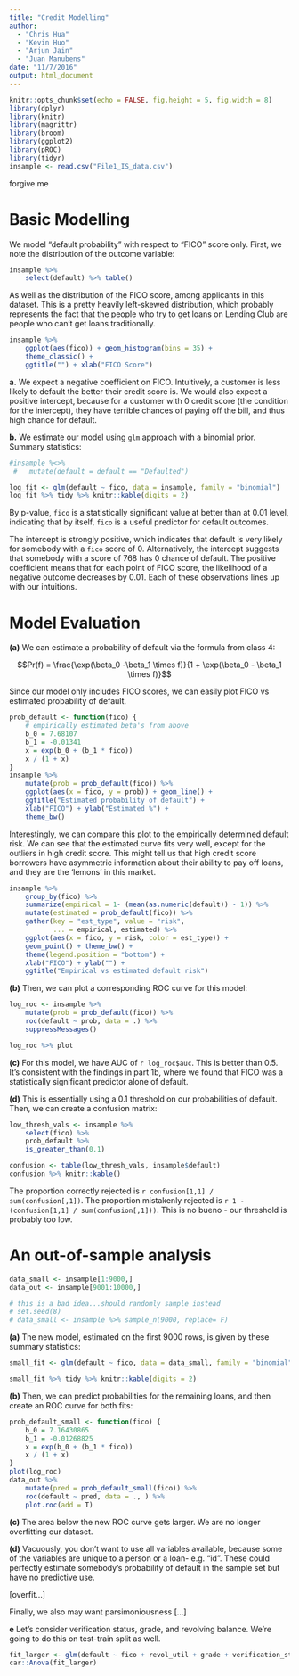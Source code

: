 ```yaml
---
title: "Credit Modelling"
author: 
  - "Chris Hua"
  - "Kevin Huo"
  - "Arjun Jain"
  - "Juan Manubens"
date: "11/7/2016"
output: html_document
---
```


```r
knitr::opts_chunk$set(echo = FALSE, fig.height = 5, fig.width = 8)
library(dplyr)
library(knitr)
library(magrittr)
library(broom)
library(ggplot2)
library(pROC)
library(tidyr)
insample <- read.csv("File1_IS_data.csv")
```

forgive me

# Basic Modelling

We model "default probability" with respect to "FICO" score only. First, we note the distribution of the outcome variable:

```r
insample %>% 
    select(default) %>% table()
```

As well as the distribution of the FICO score, among applicants in this dataset. This is a pretty heavily left-skewed distribution, which probably represents the fact that the people who try to get loans on Lending Club are people who can't get loans traditionally.

```r
insample %>%
    ggplot(aes(fico)) + geom_histogram(bins = 35) + 
    theme_classic() + 
    ggtitle("") + xlab("FICO Score")
```

**a.** We expect a negative coefficient on FICO. Intuitively, a customer is less likely to default the better their credit score is. We would also expect a positive intercept, because for a customer with 0 credit score (the condition for the intercept), they have terrible chances of paying off the bill, and thus high chance for default.

**b.** We estimate our model using `glm` approach with a binomial prior. Summary statistics:

```r
#insample %<>%
 #   mutate(default = default == "Defaulted")

log_fit <- glm(default ~ fico, data = insample, family = "binomial")
log_fit %>% tidy %>% knitr::kable(digits = 2)
```

By p-value, `fico` is a statistically significant value at better than at 0.01 level, indicating that by itself, `fico` is a useful predictor for default outcomes.

The intercept is strongly positive, which indicates that default is very likely for somebody with a `fico` score of 0. Alternatively, the intercept suggests that somebody with a score of 768 has 0 chance of default. The positive coefficient means that for each point of FICO score, the likelihood of a negative outcome decreases by 0.01. Each of these observations lines up with our intuitions.

# Model Evaluation

**(a)** We can estimate a probability of default via the formula from class 4:

$$Pr(f) = \frac{\exp(\beta_0 -\beta_1 \times f)}{1 + \exp(\beta_0 - \beta_1 \times f)}$$

Since our model only includes FICO scores, we can easily plot FICO vs estimated probability of default.

```r
prob_default <- function(fico) {
    # empirically estimated beta's from above
    b_0 = 7.68107
    b_1 = -0.01341
    x = exp(b_0 + (b_1 * fico))
    x / (1 + x)
}
insample %>%
    mutate(prob = prob_default(fico)) %>%
    ggplot(aes(x = fico, y = prob)) + geom_line() +
    ggtitle("Estimated probability of default") + 
    xlab("FICO") + ylab("Estimated %") + 
    theme_bw()
```

Interestingly, we can compare this plot to the empirically determined default risk. We can see that the estimated curve fits very well, except for the outliers in high credit score. This might tell us that high credit score borrowers have asymmetric information about their ability to pay off loans, and they are the 'lemons' in this market.

```r
insample %>%
    group_by(fico) %>%
    summarize(empirical = 1- (mean(as.numeric(default)) - 1)) %>%
    mutate(estimated = prob_default(fico)) %>%
    gather(key = "est_type", value = "risk",
           ... = empirical, estimated) %>% 
    ggplot(aes(x = fico, y = risk, color = est_type)) + 
    geom_point() + theme_bw() + 
    theme(legend.position = "bottom") + 
    xlab("FICO") + ylab("") + 
    ggtitle("Empirical vs estimated default risk")
```


**(b)** Then, we can plot a corresponding ROC curve for this model:

```r
log_roc <- insample %>%
    mutate(prob = prob_default(fico)) %>%
    roc(default ~ prob, data = .) %>%
    suppressMessages()

log_roc %>% plot
```

**(c)** For this model, we have AUC of `r log_roc$auc`. This is better than 0.5. It's consistent with the findings in part 1b, where we found that FICO was a statistically significant predictor alone of default.

**(d)** This is essentially using a 0.1 threshold on our probabilities of default. Then, we can create a confusion matrix:

```r
low_thresh_vals <- insample %>% 
    select(fico) %>%
    prob_default %>%
    is_greater_than(0.1)

confusion <- table(low_thresh_vals, insample$default)
confusion %>% knitr::kable()
```

The proportion correctly rejected is `r confusion[1,1] / sum(confusion[,1])`. The proportion mistakenly rejected is `r 1 - (confusion[1,1] / sum(confusion[,1]))`. This is no bueno - our threshold is probably too low.

# An out-of-sample analysis

```r
data_small <- insample[1:9000,]
data_out <- insample[9001:10000,]

# this is a bad idea...should randomly sample instead
# set.seed(8)
# data_small <- insample %>% sample_n(9000, replace= F)
```

**(a)** The new model, estimated on the first 9000 rows, is given by these summary statistics:

```r
small_fit <- glm(default ~ fico, data = data_small, family = "binomial")

small_fit %>% tidy %>% knitr::kable(digits = 2)
```

**(b)** Then, we can predict probabilities for the remaining loans, and then create an ROC curve for both fits:

```r
prob_default_small <- function(fico) {
    b_0 = 7.16430865
    b_1 = -0.01268825
    x = exp(b_0 + (b_1 * fico))
    x / (1 + x)
}
plot(log_roc)
data_out %>%
    mutate(pred = prob_default_small(fico)) %>%
    roc(default ~ pred, data = ., ) %>%
    plot.roc(add = T)
``` 

**(c)** The area below the new ROC curve gets larger. We are no longer overfitting our dataset.

**(d)** Vacuously, you don't want to use all variables available, because some of the variables are unique to a person or a loan- e.g. "id". These could perfectly estimate somebody's probability of default in the sample set but have no predictive use.

[overfit...]

Finally, we also may want parsimoniousness [...]

**e** Let's consider verification status, grade, and revolving balance. We're going to do this on test-train split as well.

```r
fit_larger <- glm(default ~ fico + revol_util + grade + verification_status, data = data_out, family = "binomial")
car::Anova(fit_larger)
```






